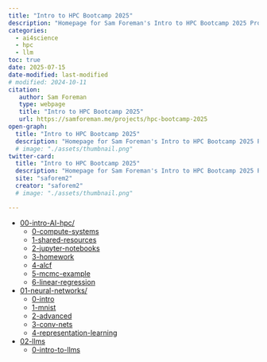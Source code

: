 ```yaml
---
title: "Intro to HPC Bootcamp 2025"
description: "Homepage for Sam Foreman's Intro to HPC Bootcamp 2025 Project"
categories:
  - ai4science
  - hpc
  - llm
toc: true
date: 2025-07-15
date-modified: last-modified
# modified: 2024-10-11
citation:
   author: Sam Foreman
   type: webpage
   title: "Intro to HPC Bootcamp 2025"
   url: https://samforeman.me/projects/hpc-bootcamp-2025
open-graph:
  title: "Intro to HPC Bootcamp 2025"
  description: "Homepage for Sam Foreman's Intro to HPC Bootcamp 2025 Project"
  # image: "./assets/thumbnail.png"
twitter-card:
  title: "Intro to HPC Bootcamp 2025"
  description: "Homepage for Sam Foreman's Intro to HPC Bootcamp 2025 Project"
  site: "saforem2"
  creator: "saforem2"
  # image: "./assets/thumbnail.png"

---
```


- [00-intro-AI-hpc/](./00-intro-AI-hpc/index.qmd)
  - [0-compute-systems](./00-intro-AI-hpc/0-compute-systems/index.qmd)
  - [1-shared-resources](./00-intro-AI-HPC/1-shared-resources/index.qmd)
  - [2-jupyter-notebooks](./00-intro-AI-hpc/2-jupyter-notebooks/index.qmd)
  - [3-homework](./00-intro-AI-hpc/3-homework/index.qmd)
  - [4-alcf](./00-intro-AI-hpc/4-nersc/index.qmd)
  - [5-mcmc-example](./00-intro-AI-hpc/5-mcmc-example/index.qmd)
  - [6-linear-regression](./00-intro-AI-hpc/6-linear-regression/index.qmd)
- [01-neural-networks/](../01-neural-networks/index.qmd)
  - [0-intro](../01-neural-networks/0-intro/index.qmd)
  - [1-mnist](../01-neural-networks/1-mnist/index.qmd)
  - [2-advanced](../01-neural-networks/2-advanced/index.qmd)
  - [3-conv-nets](../01-neural-networks/3-conv-nets/index.qmd)
  - [4-representation-learning](./4-representation-learning/index.qmd)
- [02-llms](./02-llms/index.qmd)
  - [0-intro-to-llms](./02-llms/0-intro-to-llms/index.qmd)
